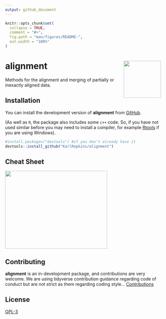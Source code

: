```yaml
---
output: github_document
---
```


<!-- README.md is generated from README.Rmd. Please edit that file -->

```r
knitr::opts_chunk$set(
  collapse = TRUE,
  comment = "#>",
  fig.path = "man/figures/README-",
  out.width = "100%"
)
```

# alignment <img src="man/figures/logo.png" align="right" alt="" width="120" />


<!-- badges: start -->
<!-- badges: end -->

Methods for the alignment and merging of partially or inexactly
aligned data.

## Installation

You can install the development version of **alignment** from [GitHub](https://github.com/). 

(As well as `R`, the package also includes some `c++` code. So, if you have not used similar before you may need to install a compiler, for example [Rtools](https://cran.r-project.org/bin/windows/Rtools/) if you are using Windows).


```r
#install.packages("devtools") #if you don't already have it
devtools::install_github("KarlRopkins/alignment")
```


## Cheat Sheet

<a href="man/figures/alignment_cheatsheet.pdf"><img src="man/figures/align_cheatsheet_thumb.png" width="330" height="252"/></a>  


## Contributing
**alignment** is an in-development package, and contributions are very welcome. We are using tidyverse contribution guidance regarding code of conduct but are not strict as them regarding coding style...  [Contributions](https://karlropkins.github.io/alignment/CONTRIBUTING.html)   

## License
[GPL-3](https://karlropkins.github.io/alignment/LICENSE.html)

